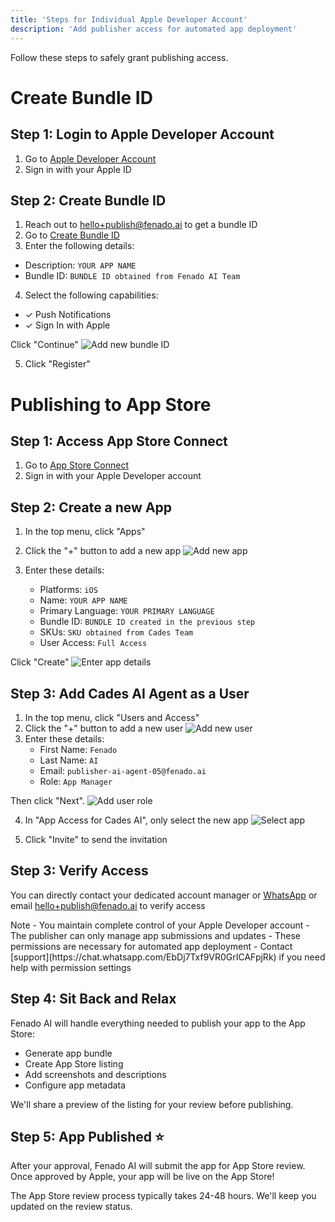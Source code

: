 ```yaml
---
title: 'Steps for Individual Apple Developer Account'
description: 'Add publisher access for automated app deployment'
---
```


Follow these steps to safely grant publishing access.

# Create Bundle ID

## Step 1: Login to Apple Developer Account
1. Go to [Apple Developer Account](https://developer.apple.com/account)
2. Sign in with your Apple ID

## Step 2: Create Bundle ID
1. Reach out to [hello+publish@fenado.ai](mailto:hello+publish@fenado.ai) to get a bundle ID
2. Go to [Create Bundle ID](https://developer.apple.com/account/resources/identifiers/bundleId/add/bundle)
3. Enter the following details:
- Description: `YOUR APP NAME`
- Bundle ID: `BUNDLE ID obtained from Fenado AI Team`
4. Select the following capabilities:
- ✓ Push Notifications
- ✓ Sign In with Apple

Click "Continue"
![Add new bundle ID](https://firebasestorage.googleapis.com/v0/b/cades-dev.appspot.com/o/public%2Fdocs-publish-appstore-create-bundle-id.png?alt=media&token=0eb059df-09c6-43e3-9887-76e58ac85c2a)

5. Click "Register"

# Publishing to App Store

## Step 1: Access App Store Connect
1. Go to [App Store Connect](https://appstoreconnect.apple.com)
2. Sign in with your Apple Developer account

## Step 2: Create a new App
1. In the top menu, click "Apps"
2. Click the "+" button to add a new app
![Add new app](https://firebasestorage.googleapis.com/v0/b/cades-dev.appspot.com/o/public%2Fdocs-publish-appstore-1-add-app.png?alt=media&token=d877fa57-e994-4e75-be12-7811875251c4)

3. Enter these details:
    - Platforms: `iOS`
    - Name: `YOUR APP NAME`
    - Primary Language: `YOUR PRIMARY LANGUAGE`
    - Bundle ID: `BUNDLE ID created in the previous step`
    - SKUs: `SKU obtained from Cades Team`
    - User Access: `Full Access`

Click "Create"
![Enter app details](https://firebasestorage.googleapis.com/v0/b/cades-dev.appspot.com/o/public%2Fdocs-publish-appstore-create-app.png?alt=media&token=375cd3c1-1948-4d90-996c-8bbe15315cd0)

## Step 3: Add Cades AI Agent as a User
1. In the top menu, click "Users and Access"
2. Click the "+" button to add a new user
![Add new user](https://firebasestorage.googleapis.com/v0/b/cades-dev.appspot.com/o/public%2Fdocs-publish-appstore-1-add-user.png?alt=media&token=14d01029-3d35-4fc5-beb8-10e520bbd371)
3. Enter these details:
    - First Name: `Fenado`
    - Last Name: `AI`
    - Email: `publisher-ai-agent-05@fenado.ai`
    - Role: `App Manager`

Then click "Next".
![Add user role](https://firebasestorage.googleapis.com/v0/b/cades-dev.appspot.com/o/public%2Fdocs-publish-appstore-1-add-roles.png?alt=media&token=ab078bcb-b407-45bf-9c55-94a3672cb48d)

4. In "App Access for Cades AI", only select the new app
![Select app](https://firebasestorage.googleapis.com/v0/b/cades-dev.appspot.com/o/public%2Fdocs-publish-appstore-1-add-user-select-app.png?alt=media&token=d375f4eb-a468-4c30-b188-b4733a8c3aad)

5. Click "Invite" to send the invitation

## Step 3: Verify Access
You can directly contact your dedicated account manager or [WhatsApp](https://chat.whatsapp.com/EbDj7Txf9VR0GrICAFpjRk) or email [hello+publish@fenado.ai](mailto:hello+publish@fenado.ai) to verify access

<Note>
Note
  - You maintain complete control of your Apple Developer account
  - The publisher can only manage app submissions and updates
  - These permissions are necessary for automated app deployment
  - Contact [support](https://chat.whatsapp.com/EbDj7Txf9VR0GrICAFpjRk) if you need help with permission settings
</Note>

## Step 4: Sit Back and Relax
Fenado AI will handle everything needed to publish your app to the App Store:
- Generate app bundle
- Create App Store listing
- Add screenshots and descriptions
- Configure app metadata

We'll share a preview of the listing for your review before publishing.

## Step 5: App Published ⭐
After your approval, Fenado AI will submit the app for App Store review. Once approved by Apple, your app will be live on the App Store!

<Note>
The App Store review process typically takes 24-48 hours. We'll keep you updated on the review status.
</Note>
